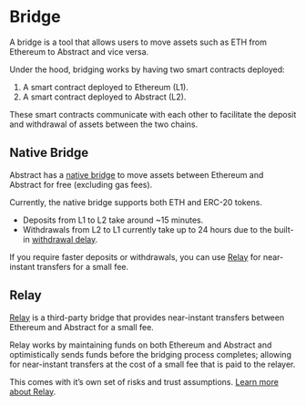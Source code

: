 # Bridge

A bridge is a tool that allows users to move assets such as ETH from Ethereum to Abstract and vice versa.

Under the hood, bridging works by having two smart contracts deployed:

1. A smart contract deployed to Ethereum (L1).
2. A smart contract deployed to Abstract (L2).

These smart contracts communicate with each other to facilitate the deposit and withdrawal of assets between the two chains.

## Native Bridge

Abstract has a [native bridge](https://portal.testnet.abs.xyz/bridge/) to move assets between Ethereum and Abstract for free (excluding gas fees).

Currently, the native bridge supports both ETH and ERC-20 tokens.

- Deposits from L1 to L2 take around ~15 minutes.
- Withdrawals from L2 to L1 currently take up to 24 hours due to the built-in [withdrawal delay](https://docs.zksync.io/build/resources/withdrawal-delay#withdrawal-delay).

If you require faster deposits or withdrawals, you can use [Relay](#relay) for near-instant transfers for a small fee.

## Relay

[Relay](https://testnets.relay.link/abstract) is a third-party bridge that provides near-instant transfers between Ethereum and Abstract for a small fee.

Relay works by maintaining funds on both Ethereum and Abstract and optimistically sends funds before the bridging process completes; allowing for near-instant transfers at the cost of a small fee that is paid to the relayer.

This comes with it&rsquo;s own set of risks and trust assumptions. [Learn more about Relay](https://docs.relay.link/what-is-relay).